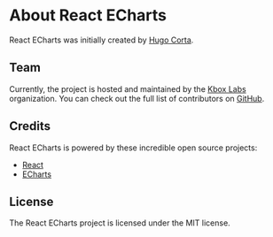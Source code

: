# About React ECharts

React ECharts was initially created by [Hugo Corta](https://github.com/hugocxl).

## Team

Currently, the project is hosted and maintained by the
[Kbox Labs](https://github.com/kbox-labs) organization. You can check out the
full list of contributors on
[GitHub](https://github.com/kbox-labs/react-echarts/graphs/contributors).

## Credits

React ECharts is powered by these incredible open source projects:

- [React](https://github.com/facebook/react)
- [ECharts](https://github.com/apache/incubator-echarts)

## License

The React ECharts project is licensed under the MIT license.
